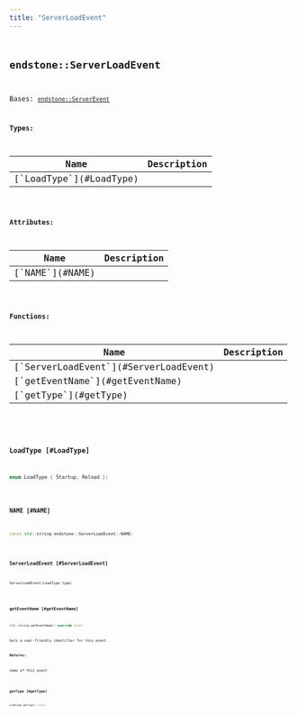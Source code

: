 ```yaml
---
title: "ServerLoadEvent"
---
```


## <code className="doc-symbol doc-symbol-class"/> endstone::ServerLoadEvent

Bases: [`endstone::ServerEvent`](server_event)






**Types:**

<table>
<thead>
   <tr>
      <th>Name</th>
      <th>Description</th>
   </tr>
</thead>
<tbody>
<tr key="classendstone_1_1_server_load_event_1a0fdde50ad13a7c2dc531ca89341a0529">
    <td>[`LoadType`](#LoadType)</td>
    <td></td>
</tr>
</tbody>
</table>


**Attributes:**

<table>
<thead>
   <tr>
      <th>Name</th>
      <th>Description</th>
   </tr>
</thead>
<tbody>
<tr key="classendstone_1_1_server_load_event_1aadade0b34a9857cae4d6eca19401cfb6">
    <td>[`NAME`](#NAME)</td>
    <td></td>
</tr>
</tbody>
</table>






**Functions:**

<table>
<thead>
   <tr>
      <th>Name</th>
      <th>Description</th>
   </tr>
</thead>
<tbody>
<tr key="classendstone_1_1_server_load_event_1a6b655d60130ef5239ec7fb4b70b05670">
    <td>[`ServerLoadEvent`](#ServerLoadEvent)</td>
    <td></td>
</tr>
<tr key="classendstone_1_1_server_load_event_1a662aec6d6e841b68e1d1fc269d7f184a">
    <td>[`getEventName`](#getEventName)</td>
    <td></td>
</tr>
<tr key="classendstone_1_1_server_load_event_1ad6f8ab066b197a8175518ac9e8dcabae">
    <td>[`getType`](#getType)</td>
    <td></td>
</tr>
</tbody>
</table>

### <code className="doc-symbol doc-symbol-enum"/> LoadType [#LoadType]

```cpp
enum LoadType { Startup, Reload };
```
### <code className="doc-symbol doc-symbol-variable"/> NAME [#NAME]

```cpp
const std::string endstone::ServerLoadEvent::NAME;
```
### <code className="doc-symbol doc-symbol-function"/> ServerLoadEvent [#ServerLoadEvent]

```cpp
ServerLoadEvent(LoadType type)
```
### <code className="doc-symbol doc-symbol-function"/> getEventName [#getEventName]

```cpp
std::string getEventName() override const
```


Gets a user-friendly identifier for this event.




**Returns:**

name of this event 





        
### <code className="doc-symbol doc-symbol-function"/> getType [#getType]

```cpp
LoadType getType() const
```